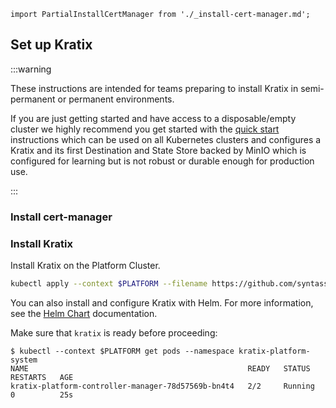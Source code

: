 ```mdx-code-block
import PartialInstallCertManager from './_install-cert-manager.md';
```

## Set up Kratix

:::warning

These instructions are intended for teams preparing to install Kratix in semi-permanent
or permanent environments.

If you are just getting started and have access to a disposable/empty cluster we highly
recommend you get started with the [quick start](../../main/quick-start) instructions
which can be used on all Kubernetes clusters and configures a Kratix and its first
Destination and State Store backed by MinIO which is configured for learning but is not
robust or durable enough for production use.

:::

### Install cert-manager

<PartialInstallCertManager />

### Install Kratix

Install Kratix on the Platform Cluster.

```bash
kubectl apply --context $PLATFORM --filename https://github.com/syntasso/kratix/releases/latest/download/kratix.yaml
```

You can also install and configure Kratix with Helm. For more information, see
the [Helm Chart](https://github.com/syntasso/helm-charts) documentation.

Make sure that `kratix` is ready before proceeding:

```shell-session
$ kubectl --context $PLATFORM get pods --namespace kratix-platform-system
NAME                                                 READY   STATUS    RESTARTS   AGE
kratix-platform-controller-manager-78d57569b-bn4t4   2/2     Running   0          25s
```
